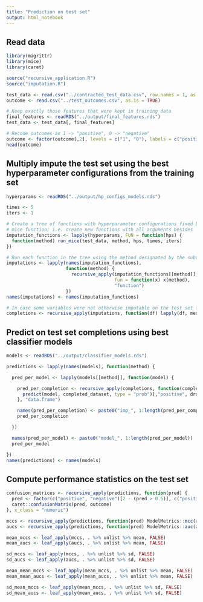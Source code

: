 ```yaml
---
title: "Prediction on test set"
output: html_notebook
---
```


## Read data
```r
library(magrittr)
library(mice)
library(caret)

source("recursive_application.R")
source("imputation.R")

test_data <- read.csv("../contracted_test_data.csv", row.names = 1, as.is = TRUE)
outcome <- read.csv("../test_outcomes.csv", as.is = TRUE)

# Keep exactly those features that were kept in training data
final_features <- readRDS("../output/final_features.rds")
test_data <- test_data[, final_features]

# Recode outcomes as 1 -> "positive", 0 -> "negative"
outcome <- factor(outcome[,2], levels = c("1", "0"), labels = c("positive", "negative"))
head(outcome)
```

## Multiply impute the test set using the best hyperparameter configurations from the training set
```r
hyperparams <- readRDS("../output/hp_configs_models.rds")

times <- 5
iters <- 1

# Create a tree of functions with hyperparameter configurations fixed by currying the
# mice function; i.e. create new functions with all arguments besides `method` fixed
imputation_functions <- lapply(hyperparams, FUN = function(hps) {
  function(method) run_mice(test_data, method, hps, times, iters)
})

# Run each function in the tree using the method designated by the subtree
imputations <- lapply(names(imputation_functions),
                      function(method) {
                        recursive_apply(imputation_functions[[method]],
                                        fun = function(x) x(method),
                                        "function")
                      })
names(imputations) <- names(imputation_functions)

# In case some variables were not otherwise imputable on the test set for whatever reason, run median imputation on them.
completions <- recursive_apply(imputations, function(df) lapply(df, median_imp) %>% data.frame, "data.frame")
```

## Predict on test set completions using best classifier models
```r
models <- readRDS("../output/classifier_models.rds")

predictions <- lapply(names(models), function(method) {

  pred_per_model <- lapply(models[[method]], function(model) {

    pred_per_completion <- recursive_apply(completions, function(completed_dataset) {
      predict(model, completed_dataset, type = "prob")[,"positive", drop = TRUE]
    }, "data.frame")

    names(pred_per_completion) <- paste0("imp_", 1:length(pred_per_completion))
    pred_per_completion

  })

  names(pred_per_model) <- paste0("model_", 1:length(pred_per_model))
  pred_per_model

})
names(predictions) <- names(models)
```

## Compute performance statistics on the test set
```r
confusion_matrices <- recursive_apply(predictions, function(pred) {
  pred <- factor(c("positive", "negative")[2 - (pred > 0.5)], c("positive", "negative"))
  caret::confusionMatrix(pred, outcome)
}, x_class = "numeric")

mccs <- recursive_apply(predictions, function(pred) ModelMetrics::mcc(as.integer(outcome == "positive"), pred, 0.5), x_class = "numeric")
aucs <- recursive_apply(predictions, function(pred) ModelMetrics::auc(as.integer(outcome == "positive"), pred), x_class = "numeric")

mean_mccs <- leaf_apply(mccs, . %>% unlist %>% mean, FALSE)
mean_aucs <- leaf_apply(aucs, . %>% unlist %>% mean, FALSE)

sd_mccs <- leaf_apply(mccs, . %>% unlist %>% sd, FALSE)
sd_aucs <- leaf_apply(aucs, . %>% unlist %>% sd, FALSE)

mean_mean_mccs <- leaf_apply(mean_mccs, . %>% unlist %>% mean, FALSE)
mean_mean_aucs <- leaf_apply(mean_aucs, . %>% unlist %>% mean, FALSE)

sd_mean_mccs <- leaf_apply(mean_mccs, . %>% unlist %>% sd, FALSE)
sd_mean_aucs <- leaf_apply(mean_aucs, . %>% unlist %>% sd, FALSE)
```